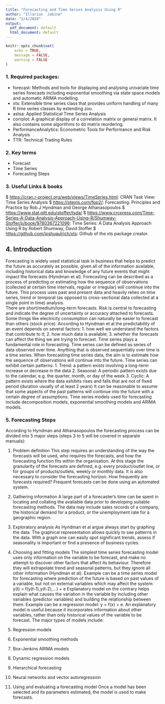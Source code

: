---
title: "Forecasting and Time Series Analysis Using R"
author: "Illarion  Jabine"
date: "3/4/2020"
output:
  pdf_document: default
  html_document: default
---

```{r setup, include=FALSE}
knitr::opts_chunk$set(
	echo = TRUE,
	message = FALSE,
	warning = FALSE
)
```


### 1. Required packages:

* forecast: Methods and tools for displaying and analysing univariate time series forecasts including exponential smoothing via state space models and automatic ARIMA modelling.
* xts: Extensible time series class that provides uniform handling of many R time series classes by extending zoo.
* astsa: Applied Statistical Time Series Analysis
* corrplot: A graphical display of a correlation matrix or general matrix. It also contains some algorithms to do matrix reordering.
* PerformanceAnalytics: Econometric Tools for Performance and Risk Analysis
* TTR: Technical Trading Rules


### 2. Key terms
 * Forecast 
 * Time Series
 * Forecasting Steps

### 3. Useful Links & books
 $ <https://cran.r-project.org/web/views/TimeSeries.html>: CRAN Task View: Time Series Analysis
 $ <https://otexts.com/fpp2/>: Forecasting: Principles and Practice by Rob J Hyndman and George Athanasopoulos
 $ <https://www.stat.pitt.edu/stoffer/tsda/>
 $ <https://www.crcpress.com/Time-Series-A-Data-Analysis-Approach-Using-R/Shumway-Stoffer/p/book/9780367221096>: Time Series: A Data Analysis Approach Using R by Robert Shumway, David Stoffer
 $ <https://github.com/joshuaulrich/xts>: Github of the xts package creator. 
 
## 4. Introduction
Forecasting is widely used statistical task in business that helps to predict the future as accurately as possible, given all of the information available, including historical data and knowledge of any future events that might impact the forecasts (Hyndman et al).
Forecasting can be described as a process of predicting or estimating how the sequence of observations (collected at certain time intervals, regular or irregular) will continue into the future. This process uses past and present data and heavily relies on time series, trend or temporal (as opposed to cross-sectional data collected at a single point in time) analysis.  
There are short/medium/long-term forecasts.
Risk is central to forecasting and indicate the degree of uncertainty or accuracy attached to forecasts. Some things like electricity consumption can naturally be easier to forecast than others (stock price).
According to Hyndman et al the predictability of an event depends on several factors:
 1. how well we understand the factors that contribute to it;
 2. how much data is available;
 3. whether the forecasts can affect the thing we are trying to forecast.
Time series plays a fundamental role in forecasting. Time series can be defined as series of data observed over time. Anything that is observed sequentially over time is a time series. When forecasting time series data, the aim is to estimate how the sequence of observations will continue into the future.
Time series can exhibit certain patterns:
 1. Trend: a pattern exists involving a long-term increase or decrease in
the data
 2. Seasonal: A periodic pattern exists due to the calendar, e.g. the quarter, month, or day of the week
 3. Cyclic: A pattern exists where the data exhibits rises and falls that are not of fixed period (duration usually of at least 2 years)
It can be reasonable to assume that some aspects of the past patterns will continue into the future with a certain degree of assumptions. Time series models used for forecasting include decomposition models, exponential smoothing models and ARIMA models.


### 5. Forecasting Steps

According to Hyndman and Athanasopoulos the forecasting process can be divided into 5 major steps (steps 3 to 5 will be covered in separate manuals):

 1. Problem definition
  This step requires an understanding of the way the forecasts will be used, who requires the forecasts, and how the forecasting function fits within the organisation. At this stage the granularity of the forecasts are defined, e.g. every product/outlet line, or for groups of products/outlets, weekly or monthly data. It is also necessary to consider the forecasting horizon. How frequently are forecasts required? Frequent forecasts can be done using an automated system.
  
 2. Gathering information
  A large part of a forecaster’s time can be spent in locating and collating the available data prior to developing suitable forecasting methods. The data may include sales records of a company, the historical demand for a product, or the unemployment rate for a geographic region.
  
 3. Exploratory analysis
  As Hyndman et al argue always start by graphing the data. The graphical representation allows quickly to see patterns in the data. With a graph one can easily spot significant trends, assess if seasonality is important or find a presence of business cycles.
  
 4. Choosing and fitting models
The simplest time series forecasting model uses only information on the variable to be forecast, and make no attempt to discover other factors that affect its behaviour. Therefore they will extrapolate trend and seasonal patterns, but they ignore all other information (Hyndman et al).
Example can be a time series model for forecasting where prediction of the future is based on past values of a variable, but not on external variables which may affect the system: y(t) = f(y(t-1),y(t-2),...) + e
Explanatory model on the contrary helps explain what causes the variation in the variable by including other variables (predictor variables) and building the relationship between them. Example can be a regression model: y = f(x) + e. An explanatory model is useful because it incorporates information about other variables, rather than only historical values of the variable to be forecast.
The major types of models include:
 1. Regression models
 2. Exponential smoothing methods
 3. Box-Jenkins ARIMA models
 4. Dynamic regression models
 5. Hierarchical forecasting
 6. Neural networks and vector autoregression

 5. Using and evaluating a forecasting model
 Once a model has been selected and its parameters estimated, the model is used to make forecasts.

